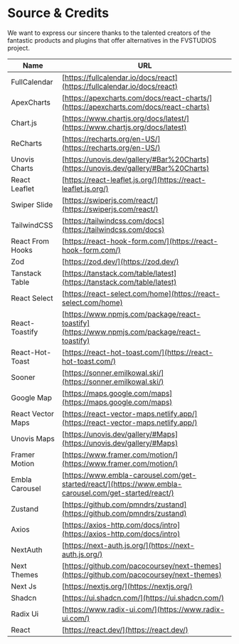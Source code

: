 # Source & Credits

We want to express our sincere thanks to the talented creators of the fantastic products and plugins that offer alternatives in the FVSTUDIOS project.

| Name              | URL                                                                                                    |
| ----------------- | ------------------------------------------------------------------------------------------------------ |
| FullCalendar      | [https://fullcalendar.io/docs/react](https://fullcalendar.io/docs/react)                               |
| ApexCharts        | [https://apexcharts.com/docs/react-charts/](https://apexcharts.com/docs/react-charts)                  |
| Chart.js          | [https://www.chartjs.org/docs/latest/](https://www.chartjs.org/docs/latest)                            |
| ReCharts          | [https://recharts.org/en-US/](https://recharts.org/en-US/)                                             |
| Unovis Charts     | [https://unovis.dev/gallery/#Bar%20Charts](https://unovis.dev/gallery/#Bar%20Charts)                   |
| React Leaflet     | [https://react-leaflet.js.org/](https://react-leaflet.js.org/)                                         |
| Swiper Slide      | [https://swiperjs.com/react/](https://swiperjs.com/react/)                                             |
| TailwindCSS       | [https://tailwindcss.com/docs](https://tailwindcss.com/docs)                                           |
| React From Hooks  | [https://react-hook-form.com/](https://react-hook-form.com/)                                           |
| Zod               | [https://zod.dev/](https://zod.dev/)                                                                   |
| Tanstack Table    | [https://tanstack.com/table/latest](https://tanstack.com/table/latest)                                 |
| React Select      | [https://react-select.com/home](https://react-select.com/home)                                         |
| React-Toastify    | [https://www.npmjs.com/package/react-toastify](https://www.npmjs.com/package/react-toastify)           |
| React-Hot-Toast   | [https://react-hot-toast.com/](https://react-hot-toast.com/)                                           |
| Sooner            | [https://sonner.emilkowal.ski/](https://sonner.emilkowal.ski/)                                         |
| Google Map        | [https://maps.google.com/maps](https://maps.google.com/maps)                                           |
| React Vector Maps | [https://react-vector-maps.netlify.app/](https://react-vector-maps.netlify.app/)                       |
| Unovis Maps       | [https://unovis.dev/gallery/#Maps](https://unovis.dev/gallery/#Maps)                                   |
| Framer Motion     | [https://www.framer.com/motion/](https://www.framer.com/motion/)                                       |
| Embla Carousel    | [https://www.embla-carousel.com/get-started/react/](https://www.embla-carousel.com/get-started/react/) |
| Zustand           | [https://github.com/pmndrs/zustand](https://github.com/pmndrs/zustand)                                 |
| Axios             | [https://axios-http.com/docs/intro](https://axios-http.com/docs/intro)                                 |
| NextAuth          | [https://next-auth.js.org/](https://next-auth.js.org/)                                                 |
| Next Themes       | [https://github.com/pacocoursey/next-themes](https://github.com/pacocoursey/next-themes)               |
| Next Js           | [https://nextjs.org/](https://nextjs.org/)                                                             |
| Shadcn            | [https://ui.shadcn.com/](https://ui.shadcn.com/)                                                       |
| Radix Ui          | [https://www.radix-ui.com/](https://www.radix-ui.com/)                                                 |
| React             | [https://react.dev/](https://react.dev/)                                                               |
